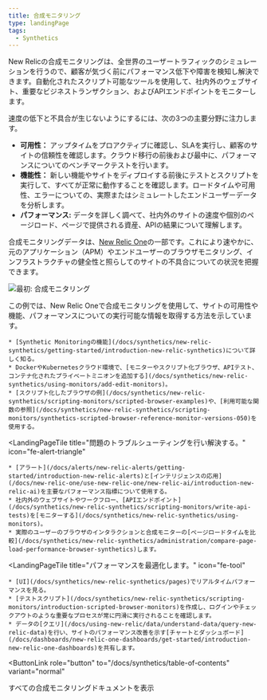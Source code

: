 ```yaml
---
title: 合成モニタリング
type: landingPage
tags:
  - Synthetics
---
```


New Relicの合成モニタリングは、全世界のユーザートラフィックのシミュレーションを行うので、顧客が気づく前にパフォーマンス低下や障害を検知し解決できます。自動化されたスクリプト可能なツールを使用して、社内外のウェブサイト、重要なビジネストランザクション、およびAPIエンドポイントをモニターします。

速度の低下と不具合が生じないようにするには、次の3つの主要分野に注力します。

* **可用性：** アップタイムをプロアクティブに確認し、SLAを実行し、顧客のサイトの信頼性を確認します。クラウド移行の前後および最中に、パフォーマンスについてのベンチマークテストを行います。
* **機能性：** 新しい機能やサイトをディプロイする前後にテストとスクリプトを実行して、すべてが正常に動作することを確認します。ロードタイムや可用性、エラーについての、実際またはシミュレートしたエンドユーザーデータを分析します。
* **パフォーマンス:** データを詳しく調べて、社内外のサイトの速度や個別のページロード、ページで提供される資産、APIの結果について理解します。

合成モニタリングデータは、[New Relic One](/docs/new-relic-one/use-new-relic-one/get-started/introduction-new-relic-one)の一部です。これにより速やかに、元のアプリケーション（APM）やエンドユーザーのブラウザモニタリング、インフラストラクチャの健全性と照らしてのサイトの不具合についての状況を把握できます。

![最初: 合成モニタリング](./images/synthetics-landing-page-prototype072020.png "最初: 合成モニタリング")

この例では、New Relic Oneで合成モニタリングを使用して、サイトの可用性や機能、パフォーマンスについての実行可能な情報を取得する方法を示しています。

<LandingPageTileGrid>
  <LandingPageTile
    title="始めてみましょう。"
    icon="fe-check-square"
  >


    * [Synthetic Monitoringの機能](/docs/synthetics/new-relic-synthetics/getting-started/introduction-new-relic-synthetics)について詳しく知る。
    * DockerやKubernetesクラウド環境で、[モニターやスクリプト化ブラウザ、APIテスト、コンテナ化されたプライベートミニオンを追加する](/docs/synthetics/new-relic-synthetics/using-monitors/add-edit-monitors)。
    * [スクリプト化したブラウザの例](/docs/synthetics/new-relic-synthetics/scripting-monitors/scripted-browser-examples)や、[利用可能な関数の参照](/docs/synthetics/new-relic-synthetics/scripting-monitors/synthetics-scripted-browser-reference-monitor-versions-050)を使用する。
  </LandingPageTile>

  <LandingPageTile
    title="問題のトラブルシューティングを行い解決する。"
    icon="fe-alert-triangle"
  >


    * [アラート](/docs/alerts/new-relic-alerts/getting-started/introduction-new-relic-alerts)と[インテリジェンスの応用](/docs/new-relic-one/use-new-relic-one/new-relic-ai/introduction-new-relic-ai)を主要なパフォーマンス指標について使用する。
    * 社内外のウェブサイトやワークフロー、[APIエンドポイント](/docs/synthetics/new-relic-synthetics/scripting-monitors/write-api-tests)を[モニターする](/docs/synthetics/new-relic-synthetics/using-monitors)。
    * 実際のユーザーのブラウザのインタラクションと合成モニターの[ページロードタイムを比較](/docs/synthetics/new-relic-synthetics/administration/compare-page-load-performance-browser-synthetics)します。
  </LandingPageTile>

  <LandingPageTile
    title="パフォーマンスを最適化します。"
    icon="fe-tool"
  >


    * [UI](/docs/synthetics/new-relic-synthetics/pages)でリアルタイムパフォーマンスを見る。
    * [テストスクリプト](/docs/synthetics/new-relic-synthetics/scripting-monitors/introduction-scripted-browser-monitors)を作成し、ログインやチェックアウトのような重要なプロセスが常に円滑に実行されることを確認します。
    * データの[クエリ](/docs/using-new-relic/data/understand-data/query-new-relic-data)を行い、サイトのパフォーマンス改善を示す[チャートとダッシュボード](/docs/dashboards/new-relic-one-dashboards/get-started/introduction-new-relic-one-dashboards)を共有します。
  </LandingPageTile>
</LandingPageTileGrid>

<ButtonLink
  role="button"
  to="/docs/synthetics/table-of-contents"
  variant="normal"
>
  すべての合成モニタリングドキュメントを表示
</ButtonLink>
